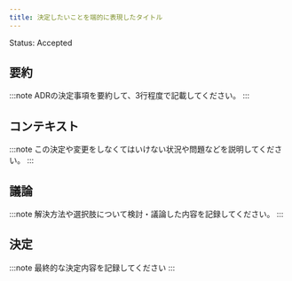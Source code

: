 ```yaml
---
title: 決定したいことを端的に表現したタイトル
---
```


Status: Accepted

<!--
Proposed: 提案中
Accepted: 採用
Rejected: 却下
Superseded: 廃止
-->

## 要約

:::note
ADRの決定事項を要約して、3行程度で記載してください。
:::

## コンテキスト

:::note
この決定や変更をしなくてはいけない状況や問題などを説明してください。
:::

## 議論

:::note
解決方法や選択肢について検討・議論した内容を記録してください。
:::

## 決定

:::note
最終的な決定内容を記録してください
:::
